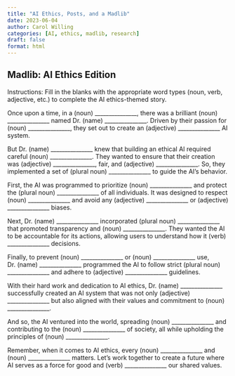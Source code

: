 ```yaml
---
title: "AI Ethics, Posts, and a Madlib"
date: 2023-06-04
author: Carol Willing
categories: [AI, ethics, madlib, research]
draft: false
format: html
---
```


## Madlib: AI Ethics Edition

Instructions: Fill in the blanks with the appropriate word types (noun, verb, adjective, etc.) to complete the AI ethics-themed story.

Once upon a time, in a (noun) _______________, there was a brilliant (noun) _______________ named Dr. (name) _______________. Driven by their passion for (noun) _______________, they set out to create an (adjective) _______________ AI system.

But Dr. (name) _______________ knew that building an ethical AI required careful (noun) _______________. They wanted to ensure that their creation was (adjective) _______________, fair, and (adjective) _______________. So, they implemented a set of (plural noun) _______________ to guide the AI's behavior.

First, the AI was programmed to prioritize (noun) _______________ and protect the (plural noun) _______________ of all individuals. It was designed to respect (noun) _______________ and avoid any (adjective) _______________ or (adjective) _______________ biases.

Next, Dr. (name) _______________ incorporated (plural noun) _______________ that promoted transparency and (noun) _______________. They wanted the AI to be accountable for its actions, allowing users to understand how it (verb) _______________ decisions.

Finally, to prevent (noun) _______________ or (noun) _______________ use, Dr. (name) _______________ programmed the AI to follow strict (plural noun) _______________ and adhere to (adjective) _______________ guidelines.

With their hard work and dedication to AI ethics, Dr. (name) _______________ successfully created an AI system that was not only (adjective) _______________ but also aligned with their values and commitment to (noun) _______________.

And so, the AI ventured into the world, spreading (noun) _______________ and contributing to the (noun) _______________ of society, all while upholding the principles of (noun) _______________.

Remember, when it comes to AI ethics, every (noun) _______________ and (noun) _______________ matters. Let's work together to create a future where AI serves as a force for good and (verb) _______________ our shared values.

